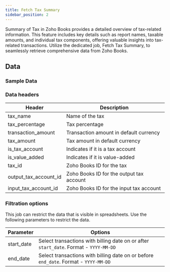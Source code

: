 ```yaml
---
title: Fetch Tax Summary
sidebar_position: 2
---
```


Summary of Tax in Zoho Books provides a detailed overview of tax-related information. This feature includes key details such as report names, taxable amounts, and individual tax components, offering valuable insights into tax-related transactions. Utilize the dedicated job, Fetch Tax Summary, to seamlessly retrieve comprehensive data from Zoho Books.

<AddJob
  template="gsheet_zoho_books_db_get_tax_summary"
/>


## Data

### Sample Data

<Gsheet
  src="https://docs.google.com/spreadsheets/d/1-gX-uq5YrTW-6gQJYM-mNXitEOfJLTiQCvPtV8CR1Yc/edit#gid=1105417384"
/>


### Data headers

| Header                   | Description                                          |
|--------------------------|------------------------------------------------------|
| tax_name                 | Name of the tax                                      |
| tax_percentage           | Tax percentage                                      |
| transaction_amount       | Transaction amount in default currency               |
| tax_amount               | Tax amount in default currency                       |
| is_tax_account           | Indicates if it is a tax account                      |
| is_value_added           | Indicates if it is value-added                        |
| tax_id                   | Zoho Books ID for the tax                            |
| output_tax_account_id    | Zoho Books ID for the output tax account              |
| input_tax_account_id     | Zoho Books ID for the input tax account               |


### Filtration options

This job can restrict the data that is visible in spreadsheets. Use the following parameters to restrict the data.

| Parameter | Options |
|----|----|
| start_date | Select transactions with billing date on or after `start_date`. Format - `YYYY-MM-DD` |
| end_date | Select transactions with billing date on or before `end_date`. Format - `YYYY-MM-DD` |

<!---
## Others

### Similar jobs

Similar sort of data can be achieved by using get accounting transaction job and filtering it by invoice type. 

### Reports that use this job

Here are some of the report templates that use this job: 
-->